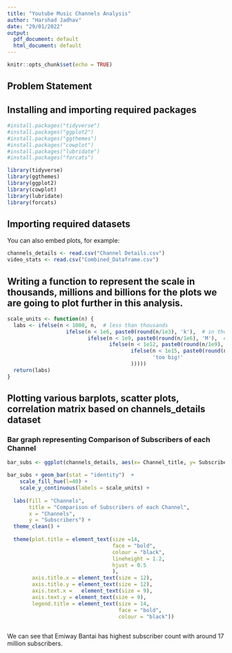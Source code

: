 ```yaml
---
title: "Youtube Music Channels Analysis"
author: "Harshad Jadhav"
date: "29/01/2022"
output:
  pdf_document: default
  html_document: default
---
```


```r
knitr::opts_chunk$set(echo = TRUE)
```

## Problem Statement






## Installing and importing required packages
```r
#install.packages("tidyverse")
#install.packages("ggplot2")
#install.packages("ggthemes")
#install.packages("cowplot")
#install.packages("lubridate")
#install.packages("forcats")

library(tidyverse)
library(ggthemes)
library(ggplot2)
library(cowplot)
library(lubridate)
library(forcats)
```

## Importing required datasets

You can also embed plots, for example:

```r
channels_details <- read.csv("Channel Details.csv")
video_stats <- read.csv("Combined_Dataframe.csv")
```

## Writing a function to represent the scale in thousands, millions and billions for the plots we are going to plot further in this analysis.

```r
scale_units <- function(n) {
  labs <- ifelse(n < 1000, n,  # less than thousands
                   ifelse(n < 1e6, paste0(round(n/1e3), 'k'),  # in thousands
                          ifelse(n < 1e9, paste0(round(n/1e6), 'M'),  # in millions
                                 ifelse(n < 1e12, paste0(round(n/1e9), 'B'), # in billions
                                        ifelse(n < 1e15, paste0(round(n/1e12), 'T'), # in trillions
                                               'too big!'
                                        )))))
  return(labs)
}
```

## Plotting various barplots, scatter plots, correlation matrix based on channels_details dataset

### Bar graph representing Comparison of Subscribers of each Channel

```r
bar_subs <- ggplot(channels_details, aes(x= Channel_title, y= Subscribers_Count, fill =Channel_title))

bar_subs + geom_bar(stat = "identity")  +
    scale_fill_hue(l=40) +
    scale_y_continuous(labels = scale_units) +
  
  labs(fill = "Channels",
       title = "Comparison of Subscribers of each Channel",
       x = "Channels",
       y = "Subscribers") +
  theme_clean() +
 
  theme(plot.title = element_text(size =14,
                                  face = "bold",
                                  colour = "black",
                                  lineheight = 1.2,
                                  hjust = 0.5
                                  ),
        axis.title.x = element_text(size = 12),
        axis.title.y = element_text(size = 12),
        axis.text.x =   element_text(size = 9),
        axis.text.y = element_text(size = 9),
        legend.title = element_text(size = 14,
                                    face = "bold",
                                    colour = "black")) 
  
```

We can see that Emiway Bantai has highest subscriber count with around 17 million subscribers.
